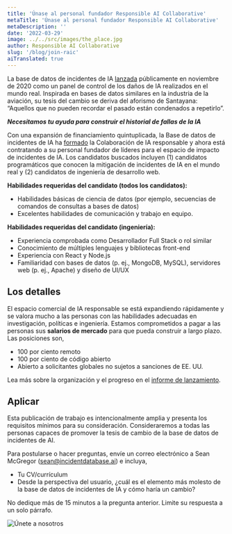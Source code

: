 ```yaml
---
title: 'Únase al personal fundador Responsible AI Collaborative'
metaTitle: 'Únase al personal fundador Responsible AI Collaborative'
metaDescription: ''
date: '2022-03-29'
image: ../../src/images/the_place.jpg
author: Responsible AI Collaborative
slug: '/blog/join-raic'
aiTranslated: true
---
```


La base de datos de incidentes de IA [lanzada](https://partnershiponai.org/aiincidentdatabase/) públicamente en noviembre de 2020 como un panel de control de los daños de IA realizados en el mundo real. Inspirada en bases de datos similares en la industria de la aviación, su tesis del cambio se deriva del aforismo de Santayana: “Aquellos que no pueden recordar el pasado están condenados a repetirlo”.

**_Necesitamos tu ayuda para construir el historial de fallas de la IA_**

Con una expansión de financiamiento quintuplicada, la Base de datos de incidentes de IA ha [formado](https://docsend.com/view/47z2whznatd39vf9) la Colaboración de IA responsable y ahora está contratando a su personal fundador de líderes para el espacio de impacto de incidentes de IA. Los candidatos buscados incluyen (1) candidatos programáticos que conocen la mitigación de incidentes de IA en el mundo real y (2) candidatos de ingeniería de desarrollo web.

**Habilidades requeridas del candidato (todos los candidatos):**

* Habilidades básicas de ciencia de datos (por ejemplo, secuencias de comandos de consultas a bases de datos)
* Excelentes habilidades de comunicación y trabajo en equipo.

**Habilidades requeridas del candidato (ingeniería):**

* Experiencia comprobada como Desarrollador Full Stack o rol similar
* Conocimiento de múltiples lenguajes y bibliotecas front-end
* Experiencia con React y Node.js
* Familiaridad con bases de datos (p. ej., MongoDB, MySQL), servidores web (p. ej., Apache) y diseño de UI/UX

## Los detalles

El espacio comercial de IA responsable se está expandiendo rápidamente y se valora mucho a las personas con las habilidades adecuadas en investigación, políticas e ingeniería. Estamos comprometidos a pagar a las personas sus **salarios de mercado** para que pueda construir a largo plazo. Las posiciones son,

* 100 por ciento remoto
* 100 por ciento de código abierto
* Abierto a solicitantes globales no sujetos a sanciones de EE. UU.

Lea más sobre la organización y el progreso en el [informe de lanzamiento](https://docsend.com/view/47z2whznatd39vf9).

## Aplicar

Esta publicación de trabajo es intencionalmente amplia y presenta los requisitos mínimos para su consideración. Consideraremos a todas las personas capaces de promover la tesis de cambio de la base de datos de incidentes de AI.

Para postularse o hacer preguntas, envíe un correo electrónico a Sean McGregor (sean@incidentdatabase.ai) e incluya,

* Tu CV/currículum
* Desde la perspectiva del usuario, ¿cuál es el elemento más molesto de la base de datos de incidentes de IA y cómo haría un cambio?

No dedique más de 15 minutos a la pregunta anterior. Limite su respuesta a un solo párrafo.

![Únete a nosotros](../../src/images/the_place.jpg)